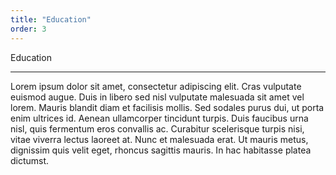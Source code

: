 ```yaml
---
title: "Education"
order: 3
---
```



<AnimateInViewSection animName="slide-in-from-left">
    <div className="text-5xl font-extrabold">
        <span className="bg-clip-text text-transparent bg-gradient-to-l from-green-400 to-blue-500">
            Education
        </span>
    </div> 
    <hr className="left-align"/>
</AnimateInViewSection>
<AnimateInViewSection animName="slide-in-from-right">
    <div className="mt-5 text-xl text-turquoise">
        <span>
            Lorem ipsum dolor sit amet, consectetur adipiscing elit. Cras vulputate euismod augue. Duis in libero sed nisl vulputate malesuada sit amet vel lorem. Mauris blandit diam et facilisis mollis. Sed sodales purus dui, ut porta enim ultrices id. Aenean ullamcorper tincidunt turpis. Duis faucibus urna nisl, quis fermentum eros convallis ac. Curabitur scelerisque turpis nisi, vitae viverra lectus laoreet at. Nunc et malesuada erat. Ut mauris metus, dignissim quis velit eget, rhoncus sagittis mauris. In hac habitasse platea dictumst.
        </span>
    </div>
</AnimateInViewSection>